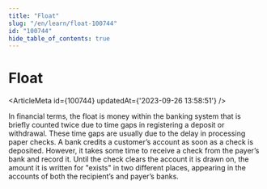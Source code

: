 ```yaml
---
title: "Float"
slug: "/en/learn/float-100744"
id: "100744"
hide_table_of_contents: true
---
```



# Float

<ArticleMeta id={100744} updatedAt={'2023-09-26 13:58:51'} />
<div className='border-solid border-b border-t-0 my-4 border-[var(--ifm-color-gray-300)]' />

In financial terms, the float is money within the banking system that is briefly counted twice due to time gaps in registering a deposit or withdrawal. These time gaps are usually due to the delay in processing paper checks. A bank credits a customer’s account as soon as a check is deposited. However, it takes some time to receive a check from the payer’s bank and record it. Until the check clears the account it is drawn on, the amount it is written for "exists" in two different places, appearing in the accounts of both the recipient’s and payer’s banks.

